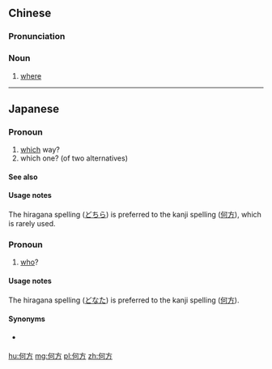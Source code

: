 ==Chinese==
{{zh-forms}}

===Pronunciation===
{{zh-pron
|m=héfāng
|c=ho4 fong1
|mn=hô-hong
|cat=n
}}

===Noun===
{{zh-noun}}

# {{lb|zh|literary}} [[where]]

----

==Japanese==
{{ja-kanjitab|yomi=irr}}
===Pronoun===
{{ja-pos|pronoun|どちら}}
# [[which]] way?
# which one? (of two alternatives)

====See also====
{{Japanese demonstratives}}

====Usage notes====
The hiragana spelling ([[どちら]]) is preferred to the kanji spelling ([[何方]]), which is rarely used.

===Pronoun===
{{ja-pos|pronoun|どなた}}
# [[who]]? {{qualifier|honorific}}

====Usage notes====
The hiragana spelling ([[どなた]]) is preferred to the kanji spelling ([[何方]]).

====Synonyms====
* {{ja-r|誰|だれ}} {{qualifier|plain}}

[[hu:何方]]
[[mg:何方]]
[[pl:何方]]
[[zh:何方]]